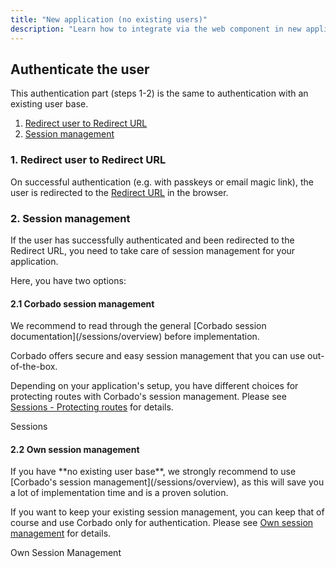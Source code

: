 ```yaml
---
title: "New application (no existing users)"
description: "Learn how to integrate via the web component in new applications without existing users."
---
```


## Authenticate the user

<Note>
This authentication part (steps 1-2) is the same to authentication with an existing user base.
</Note>

1. [Redirect user to Redirect URL](#1-redirect-user-to-redirect-url)
2. [Session management](#2-session-management)

### 1. Redirect user to Redirect URL

On successful authentication (e.g. with passkeys or email magic link), the user is redirected to the [Redirect URL](/helpful-guides/url-overview#3-redirect-url) in the browser.

### 2. Session management

If the user has successfully authenticated and been redirected to the Redirect URL, you need to take care of session management for your application.&#x20;

Here, you have two options:

#### 2.1 Corbado session management

<Note>
We recommend to read through the general [Corbado session documentation](/sessions/overview) before implementation.
</Note>

Corbado offers secure and easy session management that you can use out-of-the-box.

Depending on your application's setup, you have different choices for protecting routes with Corbado's session management. Please see [Sessions - Protecting routes](/sessions/protecting-routes) for details.

<Card href="/sessions/overview">
Sessions
</Card>

#### 2.2 Own session management

<Note>
If you have **no existing user base**, we strongly recommend to use [Corbado's session management](/sessions/overview), as this will save you a lot of implementation time and is a proven solution.
</Note>

If you want to keep your existing session management, you can keep that of course and use Corbado only for authentication. Please see [Own session management](/sessions/own-session-management) for details.

<Card href="/sessions/own-session-management">
Own Session Management
</Card>